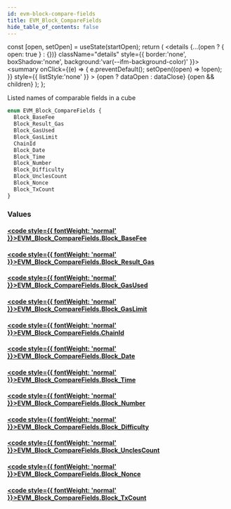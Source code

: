 ```yaml
---
id: evm-block-compare-fields
title: EVM_Block_CompareFields
hide_table_of_contents: false
---
```







  const [open, setOpen] = useState(startOpen);
  return (
    <details {...(open ? { open: true } : {})} className="details" style={{ border:'none', boxShadow:'none', background:'var(--ifm-background-color)' }}>
      <summary
        onClick={(e) => {
          e.preventDefault();
          setOpen((open) => !open);
        }}
        style={{ listStyle:'none' }}
      >
      {open ? dataOpen : dataClose}
      </summary>
      {open && children}
    </details>
  );
};




Listed names of comparable fields in a cube


```graphql
enum EVM_Block_CompareFields {
  Block_BaseFee
  Block_Result_Gas
  Block_GasUsed
  Block_GasLimit
  ChainId
  Block_Date
  Block_Time
  Block_Number
  Block_Difficulty
  Block_UnclesCount
  Block_Nonce
  Block_TxCount
}
```




### Values

#### [<code style={{ fontWeight: 'normal' }}>EVM_Block_CompareFields.<b>Block_BaseFee</b></code>](#) 
> 
> 

#### [<code style={{ fontWeight: 'normal' }}>EVM_Block_CompareFields.<b>Block_Result_Gas</b></code>](#) 
> 
> 

#### [<code style={{ fontWeight: 'normal' }}>EVM_Block_CompareFields.<b>Block_GasUsed</b></code>](#) 
> 
> 

#### [<code style={{ fontWeight: 'normal' }}>EVM_Block_CompareFields.<b>Block_GasLimit</b></code>](#) 
> 
> 

#### [<code style={{ fontWeight: 'normal' }}>EVM_Block_CompareFields.<b>ChainId</b></code>](#) 
> 
> 

#### [<code style={{ fontWeight: 'normal' }}>EVM_Block_CompareFields.<b>Block_Date</b></code>](#) 
> 
> 

#### [<code style={{ fontWeight: 'normal' }}>EVM_Block_CompareFields.<b>Block_Time</b></code>](#) 
> 
> 

#### [<code style={{ fontWeight: 'normal' }}>EVM_Block_CompareFields.<b>Block_Number</b></code>](#) 
> 
> 

#### [<code style={{ fontWeight: 'normal' }}>EVM_Block_CompareFields.<b>Block_Difficulty</b></code>](#) 
> 
> 

#### [<code style={{ fontWeight: 'normal' }}>EVM_Block_CompareFields.<b>Block_UnclesCount</b></code>](#) 
> 
> 

#### [<code style={{ fontWeight: 'normal' }}>EVM_Block_CompareFields.<b>Block_Nonce</b></code>](#) 
> 
> 

#### [<code style={{ fontWeight: 'normal' }}>EVM_Block_CompareFields.<b>Block_TxCount</b></code>](#) 
> 
> 



